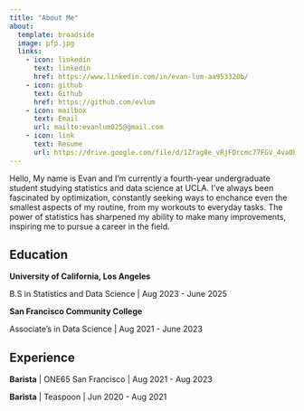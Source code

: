 ```yaml
---
title: "About Me"
about:
  template: broadside
  image: pfp.jpg
  links:
    - icon: linkedin
      text: linkedin
      href: https://www.linkedin.com/in/evan-lum-aa953320b/
    - icon: github
      text: Github
      href: https://github.com/evlum
    - icon: mailbox
      text: Email
      url: mailto:evanlum025@gmail.com
    - icon: link
      text: Resume
      url: https://drive.google.com/file/d/1Zrag8e_vRjFDrcmc77FGV_4vaObW7R4p/view?usp=sharing
---
```


Hello, My name is Evan and I'm currently a fourth-year undergraduate student studying statistics and data science at UCLA. I've always been fascinated by optimization, constantly seeking ways to enchance even the smallest aspects of my routine, from my workouts to everyday tasks. The power of statistics has sharpened my ability to make many improvements, inspiring me to pursue a career in the field.

## Education

**University of California, Los Angeles**

B.S in Statistics and Data Science \| Aug 2023 - June 2025

**San Francisco Community College**

Associate's in Data Science \| Aug 2021 - June 2023

## Experience

**Barista** \| ONE65 San Francisco \| Aug 2021 - Aug 2023

**Barista** \| Teaspoon \| Jun 2020 - Aug 2021

